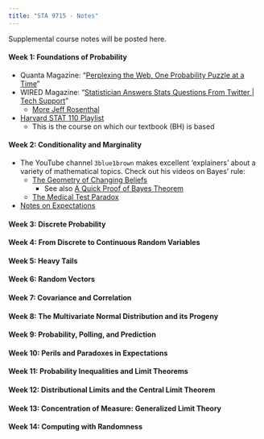 ```yaml
---
title: "STA 9715 - Notes"
---
```


Supplemental course notes will be posted here.

#### Week 1: Foundations of Probability

- Quanta Magazine: "[Perplexing the Web, One Probability Puzzle at a Time](https://www.quantamagazine.org/perplexing-the-web-one-probability-puzzle-at-a-time-20240829/)"
- WIRED Magazine: "[Statistician Answers Stats Questions From Twitter 
| Tech Support](https://www.youtube.com/watch?v=QW3KRaz4aI4)"
  - [More Jeff Rosenthal](https://www.youtube.com/watch?v=GNX7cRhWVi0)
- [Harvard STAT 110 Playlist](https://www.youtube.com/playlist?list=PL2SOU6wwxB0uwwH80KTQ6ht66KWxbzTIo)
  - This is the course on which our textbook (BH) is based

#### Week 2: Conditionality and Marginality

- The YouTube channel `3blue1brown` makes excellent 'explainers' about a variety
  of mathematical topics. Check out his videos on Bayes' rule: 
  - [The Geometry of Changing Beliefs](https://www.youtube.com/watch?v=HZGCoVF3YvM)
    - See also [A Quick Proof of Bayes Theorem](https://www.youtube.com/watch?v=U_85TaXbeIo)
  - [The Medical Test Paradox](https://www.youtube.com/watch?v=lG4VkPoG3ko&)
- [Notes on Expectations](./notes/expectations.html)

#### Week 3: Discrete Probability

#### Week 4: From Discrete to Continuous Random Variables

#### Week 5: Heavy Tails

#### Week 6: Random Vectors

#### Week 7: Covariance and Correlation

#### Week 8: The Multivariate Normal Distribution and its Progeny

#### Week 9: Probability, Polling, and Prediction

#### Week 10: Perils and Paradoxes in Expectations

#### Week 11: Probability Inequalities and Limit Theorems

#### Week 12: Distributional Limits and the Central Limit Theorem

#### Week 13: Concentration of Measure: Generalized Limit Theory

#### Week 14: Computing with Randomness


